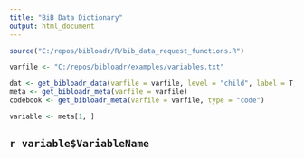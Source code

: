 ```yaml
---
title: "BiB Data Dictionary"
output: html_document
---
```


```r
source("C:/repos/bibloadr/R/bib_data_request_functions.R")

varfile <- "C:/repos/bibloadr/examples/variables.txt"

dat <- get_bibloadr_data(varfile = varfile, level = "child", label = T, allow_hidden = T)
meta <- get_bibloadr_meta(varfile = varfile)
codebook <- get_bibloadr_meta(varfile = varfile, type = "code")
```

```r
variable <- meta[1, ]
```

## `r variable$VariableName`

